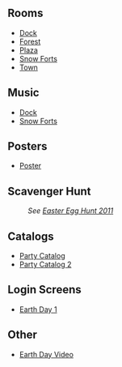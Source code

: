 
==Rooms==
*[[Media:EarthDay2011Dock.swf|Dock]]
*[[Media:EarthDay2011Forest.swf|Forest]]
*[[Media:EarthDay2011Plaza.swf|Plaza]]
*[[Media:EarthDay2011Forts.swf|Snow Forts]]
*[[Media:RoomsTown-March2011.swf|Town]]

==Music==
*[[Media:Music269.swf|Dock]]
*[[Media:Music295.swf|Snow Forts]]

==Posters==
*[[Media:EarthDay2011Poster.swf|Poster]]

==Scavenger Hunt==
:''See [[Easter Egg Hunt 2011]]''

==Catalogs==
*[[Media:EarthDay2011CatalogParty.swf|Party Catalog]]
*[[Media:EarthDay2011CatalogParty2.swf|Party Catalog 2]]

==Login Screens==
*[[Media:LoginEarth day1.swf|Earth Day 1]]
==Other==
*[[Media:EarthDay2011Earth_day_video.swf|Earth Day Video]]

{{Parties}}

